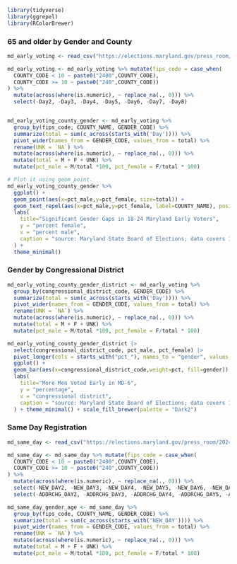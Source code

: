 ```r
library(tidyverse)
library(ggrepel)
library(RColorBrewer)
```

### 65 and older by Gender and County

```r
md_early_voting <- read_csv("https://elections.maryland.gov/press_room/2024_stats/PG24/EarlyVoting%20RAW%20data.csv") %>% filter(AgeGroup == '18-24')

md_early_voting <- md_early_voting %>% mutate(fips_code = case_when(
  COUNTY_CODE < 10 ~ paste0("2400",COUNTY_CODE),
  COUNTY_CODE >= 10 ~ paste0("240",COUNTY_CODE))
) %>% 
  mutate(across(where(is.numeric), ~ replace_na(., 0))) %>% 
  select(-Day2, -Day3, -Day4, -Day5, -Day6, -Day7, -Day8)


md_early_voting_county_gender <- md_early_voting %>% 
  group_by(fips_code, COUNTY_NAME, GENDER_CODE) %>% 
  summarize(total = sum(c_across(starts_with('Day')))) %>% 
  pivot_wider(names_from = GENDER_CODE, values_from = total) %>% 
  rename(UNK = `NA`) %>% 
  mutate(across(where(is.numeric), ~ replace_na(., 0))) %>% 
  mutate(total = M + F + UNK) %>% 
  mutate(pct_male = M/total *100, pct_female = F/total * 100)

# Plot it using geom_point.
md_early_voting_county_gender %>%
  ggplot() +
  geom_point(aes(x=pct_male,y=pct_female, size=total)) +
  geom_text_repel(aes(x=pct_male,y=pct_female, label=COUNTY_NAME), position=position_jitter(width=1,height=1)) +
  labs(
    title="Significant Gender Gaps in 18-24 Maryland Early Voters",
    y = "percent female",
    x = "percent male",
    caption = "source: Maryland State Board of Elections; data covers 1st day"
  ) +
  theme_minimal()
```

### Gender by Congressional District

```r
md_early_voting_county_gender_district <- md_early_voting %>% 
  group_by(congressional_district_code, GENDER_CODE) %>% 
  summarize(total = sum(c_across(starts_with('Day')))) %>% 
  pivot_wider(names_from = GENDER_CODE, values_from = total) %>% 
  rename(UNK = `NA`) %>% 
  mutate(across(where(is.numeric), ~ replace_na(., 0))) %>% 
  mutate(total = M + F + UNK) %>% 
  mutate(pct_male = M/total *100, pct_female = F/total * 100)
```

```r
md_early_voting_county_gender_district |> 
  select(congressional_district_code, pct_male, pct_female) |> 
  pivot_longer(cols = starts_with("pct_"), names_to = "gender", values_to = "pct") |> 
  ggplot() +
  geom_bar(aes(x=congressional_district_code,weight=pct, fill=gender)) +
  labs(
    title="More Men Voted Early in MD-6",
    y = "percentage",
    x = "congressional district",
    caption = "source: Maryland State Board of Elections; data covers 1st day"
  ) + theme_minimal() + scale_fill_brewer(palette = "Dark2")
```

### Same Day Registration

```r
md_same_day <- read_csv("https://elections.maryland.gov/press_room/2024_stats/PG24/SameDayRegistration%20RAW%20data.csv") |> filter(AgeGroup == "18-24")

md_same_day <- md_same_day %>% mutate(fips_code = case_when(
  COUNTY_CODE < 10 ~ paste0("2400",COUNTY_CODE),
  COUNTY_CODE >= 10 ~ paste0("240",COUNTY_CODE))
) %>% 
  mutate(across(where(is.numeric), ~ replace_na(., 0))) %>% 
  select(-NEW_DAY2, -NEW_DAY3, -NEW_DAY4, -NEW_DAY5, -NEW_DAY6, -NEW_DAY7, -NEW_DAY8, -NEW_DAY9) |> 
  select(-ADDRCHG_DAY2, -ADDRCHG_DAY3, -ADDRCHG_DAY4, -ADDRCHG_DAY5, -ADDRCHG_DAY6, -ADDRCHG_DAY7, -ADDRCHG_DAY8)

md_same_day_gender_age <- md_same_day %>% 
  group_by(fips_code, COUNTY_NAME, GENDER_CODE) %>% 
  summarize(total = sum(c_across(starts_with('NEW_DAY')))) %>% 
  pivot_wider(names_from = GENDER_CODE, values_from = total) %>% 
  rename(UNK = `NA`) %>% 
  mutate(across(where(is.numeric), ~ replace_na(., 0))) %>% 
  mutate(total = M + F + UNK) %>% 
  mutate(pct_male = M/total *100, pct_female = F/total * 100)

```

